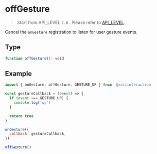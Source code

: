 # offGesture

> Start from API_LEVEL `2.0` . Please refer to [API_LEVEL](../../../../guides/framework/device/compatibility.md).

Cancel the `onGesture` registration to listen for user gesture events.

## Type

```ts
function offGesture(): void
```

## Example

```js
import { onGesture, offGesture, GESTURE_UP } from '@zos/interaction'

const gestureCallback = (event) => {
  if (event === GESTURE_UP) {
    console.log('up')
  }

  return true
}

onGesture({
  callback: gestureCallback,
})

offGesture()
```
